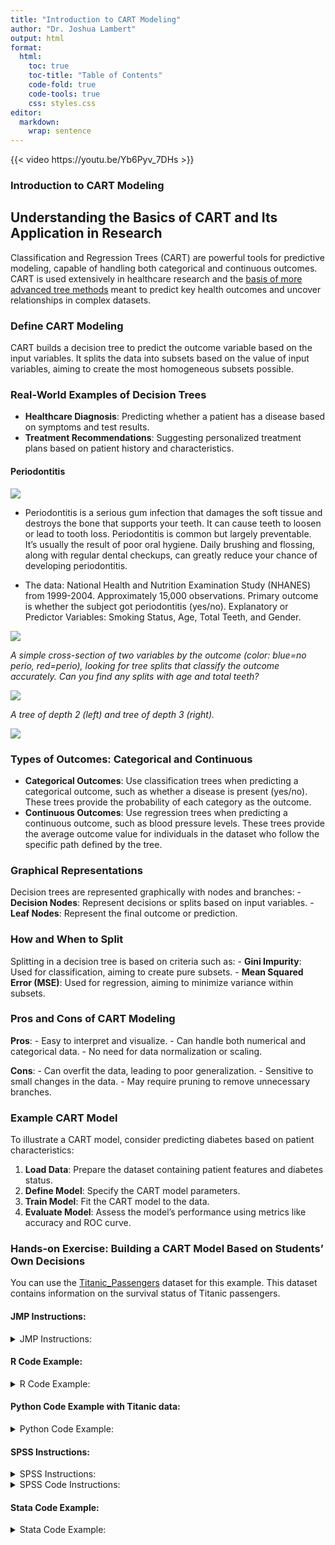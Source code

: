 ```yaml
---
title: "Introduction to CART Modeling"
author: "Dr. Joshua Lambert"
output: html
format:
  html:
    toc: true
    toc-title: "Table of Contents"
    code-fold: true
    code-tools: true 
    css: styles.css
editor: 
  markdown: 
    wrap: sentence
---
```


{{< video https://youtu.be/Yb6Pyv_7DHs >}}

### Introduction to CART Modeling

## Understanding the Basics of CART and Its Application in Research

Classification and Regression Trees (CART) are powerful tools for predictive modeling, capable of handling both categorical and continuous outcomes.
CART is used extensively in healthcare research and the [basis of more advanced tree methods](https://blog.dataiku.com/tree-based-models-how-they-work-in-plain-english) meant to predict key health outcomes and uncover relationships in complex datasets.

### Define CART Modeling

CART builds a decision tree to predict the outcome variable based on the input variables.
It splits the data into subsets based on the value of input variables, aiming to create the most homogeneous subsets possible.

### Real-World Examples of Decision Trees

-   **Healthcare Diagnosis**: Predicting whether a patient has a disease based on symptoms and test results.
-   **Treatment Recommendations**: Suggesting personalized treatment plans based on patient history and characteristics.

#### Periodontitis

![](images/gum-disease-graphic.jpeg)

-   Periodontitis is a serious gum infection that damages the soft tissue and destroys the bone that supports your teeth. It can cause teeth to loosen or lead to tooth loss. Periodontitis is common but largely preventable. It's usually the result of poor oral hygiene. Daily brushing and flossing, along with regular dental checkups, can greatly reduce your chance of developing periodontitis.

- The data: National Health and Nutrition Examination Study (NHANES) from 1999-2004. Approximately 15,000 observations. Primary outcome is whether the subject got periodontitis (yes/no). Explanatory or Predictor Variables: Smoking Status, Age, Total Teeth, and Gender.


![](images/cart2.png)

*A simple cross-section of two variables by the outcome (color: blue=no perio, red=perio), looking for tree splits that classify the outcome accurately. Can you find any splits with age and total teeth?*

![](images/cart1.png)

*A tree of depth 2 (left) and tree of depth 3 (right).*

![](images/cart3.png)




### Types of Outcomes: Categorical and Continuous

-   **Categorical Outcomes**: Use classification trees when predicting a categorical outcome, such as whether a disease is present (yes/no). These trees provide the probability of each category as the outcome.
-   **Continuous Outcomes**: Use regression trees when predicting a continuous outcome, such as blood pressure levels. These trees provide the average outcome value for individuals in the dataset who follow the specific path defined by the tree.

### Graphical Representations

Decision trees are represented graphically with nodes and branches: - **Decision Nodes**: Represent decisions or splits based on input variables.
- **Leaf Nodes**: Represent the final outcome or prediction.

### How and When to Split

Splitting in a decision tree is based on criteria such as: - **Gini Impurity**: Used for classification, aiming to create pure subsets.
- **Mean Squared Error (MSE)**: Used for regression, aiming to minimize variance within subsets.

### Pros and Cons of CART Modeling

**Pros**: - Easy to interpret and visualize.
- Can handle both numerical and categorical data.
- No need for data normalization or scaling.

**Cons**: - Can overfit the data, leading to poor generalization.
- Sensitive to small changes in the data.
- May require pruning to remove unnecessary branches.

### Example CART Model

To illustrate a CART model, consider predicting diabetes based on patient characteristics:

1.  **Load Data**: Prepare the dataset containing patient features and diabetes status.
2.  **Define Model**: Specify the CART model parameters.
3.  **Train Model**: Fit the CART model to the data.
4.  **Evaluate Model**: Assess the model's performance using metrics like accuracy and ROC curve.

### Hands-on Exercise: Building a CART Model Based on Students' Own Decisions

You can use the <a href="Titanic_Passengers.csv" download>Titanic_Passengers</a> dataset for this example.
This dataset contains information on the survival status of Titanic passengers.

#### JMP Instructions:

<details>

<summary>JMP Instructions:</summary>

<ul>

<li>Go to <code>Analyze</code> \> <code>Predictive Modeling</code> \> <code>Partition</code>.</li>

<li>Select the response variable and predictor variables.</li>

<li>Click <code>OK</code> to build the tree.</li>

</ul>

</details>

#### R Code Example:

<details>

<summary>R Code Example:</summary>

<ul>

<li>

```{=html}
<pre>
        # Load necessary libraries
        library(rpart)
        library(rpart.plot)

        # Load the dataset
        Passengers <- read.csv("Titanic_Passengers.csv") # adust path
      
        
        # Define the CART model
        model <- rpart(Survived ~ Sex+Age+Passenger.Class+Port, 
        data = Passengers , method = "class")

        # Plot the decision tree
        rpart.plot(model)
      </pre>
```
</li>

</ul>

</details>

#### Python Code Example with Titanic data:

<details>

<summary>Python Code Example:</summary>

<ul>

<li>

```{=html}
<pre>
        from sklearn.tree import DecisionTreeClassifier
        from sklearn import tree
        import pandas as pd

        # Load the dataset
        passengers = pd.read_csv('Titanic_Passengers.csv')
        X = passengers[['Sex', 'Age', 'Passenger.Class', 'Port']]
        y = passengers['Survived']

        # Define the CART model
        model = DecisionTreeClassifier()

        # Train the model
        model.fit(X, y)

        # Plot the decision tree
        tree.plot_tree(model)
      </pre>
```
</li>

</ul>

</details>

#### SPSS Instructions:

<details>

<summary>SPSS Instructions:</summary>

<ul>

<li>Go to <code>Analyze</code> \> <code>Classify</code> \> <code>Tree</code>.</li>

<li>Select the dependent variable and independent variables.</li>

<li>Choose the type of tree (e.g., CHAID, CRT).</li>

<li>Click <code>OK</code> to run the analysis.</li>

</ul>

</details>


<details>

<summary>SPSS Code Instructions:</summary>

<ul>

<li>

```{=html}
<pre>

* Use SPSS inbuilt customer data as an example (modify the file path)
GET 
  FILE='C:\Program Files\IBM\SPSS\Statistics\22\Samples\English\customer_subset.sav'. 

* Decision Tree Dependent: home ownership ,Indep VARS  education age and income 

TREE homeown [n] BY ed [s] age [s] inccat [o] 
  /TREE DISPLAY=TOPDOWN NODES=STATISTICS BRANCHSTATISTICS=YES NODEDEFS=YES SCALE=AUTO
  /DEPCATEGORIES USEVALUES=[0 1]
  /PRINT MODELSUMMARY CLASSIFICATION RISK
  /METHOD TYPE=CHAID
  /GROWTHLIMIT MAXDEPTH=AUTO MINPARENTSIZE=100 MINCHILDSIZE=50
  /VALIDATION TYPE=NONE OUTPUT=BOTHSAMPLES
  /CHAID ALPHASPLIT=0.05 ALPHAMERGE=0.05 SPLITMERGED=NO CHISQUARE=PEARSON CONVERGE=0.001 
    MAXITERATIONS=100 ADJUST=BONFERRONI INTERVALS=10
  /COSTS EQUAL.
<pre>
```

</li>

</ul>

</details>


#### Stata Code Example:

<details>

<summary>Stata Code Example:</summary>

<ul>

<li>

```{=html}
<pre>
// Load the auto data in stata
sysuse auto,clear
        
// browse to see the cols and rows ofthe data
browse
        
// use the help function to review crtrees module
help(crtrees)
 
// Define and fit the CART model (regression tree) : continuous  outcome
       crtrees price trunk weight length foreign gear_ratio, seed(12345) detail tree

// Define and fit the CART model (classification tree): categorical outcome
  crtrees foreign price trunk weight length gear_ratio,classification impurity(gini)tree
        
      </pre>
```
</li>

</ul>

</details>

